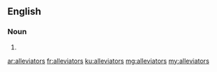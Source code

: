 ==English==

===Noun===
{{head|en|noun plural form}}

# {{plural of|alleviator|lang=en}}

[[ar:alleviators]]
[[fr:alleviators]]
[[ku:alleviators]]
[[mg:alleviators]]
[[my:alleviators]]